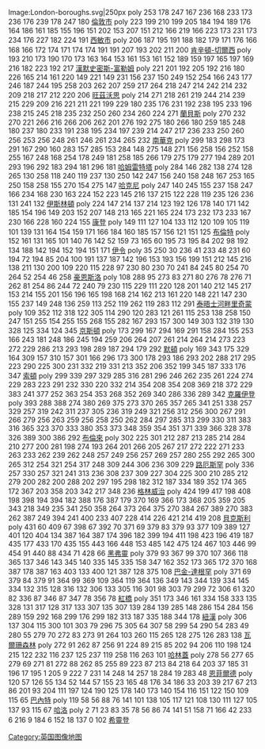 <imagemap>Image:London-boroughs.svg|250px
poly 253 178 247 167 236 168 233 173 236 176 239 178 247 180 [[倫敦市]]
poly 223 199 210 199 205 184 194 189 176 164 186 161 185 155 196 151 202 153 207 151 212 166 219 166 223 173 231 173 234 176 227 182 224 191 [[西敏市]]
poly 206 187 195 191 188 182 179 171 176 166 168 166 172 174 171 174 174 191 191 207 193 202 211 200 [[肯辛頓-切爾西皇家自治市|肯辛頓-切爾西]]
poly 193 210 173 190 170 173 163 164 153 161 153 161 152 189 159 197 165 197 169 216 182 223 192 217 [[漢默史密斯-富勒姆倫敦自治市|漢默史密斯-富勒姆]]
poly 221 201 192 205 192 216 180 226 165 214 161 220 149 221 149 231 156 237 150 249 152 254 166 243 177 246 187 244 195 258 203 262 207 259 217 264 218 247 214 242 214 232 209 218 217 212 220 206 [[旺茲沃思倫敦自治市|旺茲沃思]]
poly 214 271 218 261 219 244 214 239 215 229 209 216 221 211 221 199 229 180 235 176 231 192 238 195 233 196 238 215 245 218 235 232 250 260 234 260 224 271 [[蘭貝斯倫敦自治市|蘭貝斯]]
poly 270 232 270 221 266 216 266 206 262 201 276 192 275 180 266 180 259 185 248 180 237 180 233 191 238 195 234 197 239 214 247 217 236 233 250 260 256 253 256 248 261 246 261 234 265 232 [[南華克倫敦自治市|南華克]]
poly 299 183 298 173 291 167 290 160 283 157 285 153 284 148 275 148 271 156 258 156 252 158 255 167 248 168 254 178 249 181 258 185 266 179 275 179 277 194 289 201 293 196 292 183 294 181 296 181 [[哈姆雷特塔倫敦自治市|哈姆雷特塔]]
poly 284 146 282 138 274 128 265 130 258 118 240 119 237 130 250 142 247 156 240 158 248 167 253 165 250 158 258 155 270 154 275 147 [[哈克尼倫敦自治市|哈克尼]]
poly 247 140 245 155 237 158 247 166 234 168 230 163 224 152 223 145 216 137 215 122 228 119 235 126 236 131 241 132 [[伊斯林頓倫敦自治市|伊斯林頓]]
poly 224 147 214 137 214 123 192 126 178 140 171 142 185 154 196 149 203 152 207 148 213 165 221 165 224 173 232 173 233 167 230 166 228 160 224 155 [[康登倫敦自治市|康登]]
poly 149 111 127 104 133 112 120 109 105 119 101 139 131 164 154 159 171 166 184 160 185 157 156 121 151 125 [[布倫特倫敦自治市|布倫特]]
poly 152 161 131 165 101 140 76 142 52 159 73 165 60 195 73 195 84 202 98 192 134 188 142 194 152 194 151 171 [[伊令倫敦自治市|伊令]]
poly 35 250 30 236 41 233 48 231 60 194 72 194 85 204 100 191 137 187 142 196 153 193 156 199 151 212 145 216 138 211 130 200 109 220 115 228 97 230 80 230 70 241 84 245 80 254 70 264 52 254 46 258 [[豪恩斯洛倫敦自治市|豪恩斯洛]]
poly 108 288 95 273 83 271 80 276 78 276 71 262 81 254 86 244 72 240 79 230 115 229 111 220 128 201 140 212 145 217 153 214 155 201 156 196 165 198 168 214 162 213 161 220 148 221 147 230 155 237 149 248 136 259 113 252 119 262 119 283 112 291 [[泰晤士河畔里奇蒙倫敦自治市|泰晤士河畔里奇蒙]]
poly 109 352 112 318 122 305 114 290 120 283 121 261 115 253 138 258 150 247 151 255 154 255 155 268 155 282 167 293 157 300 149 303 132 319 130 328 125 334 124 345 [[泰晤士河畔京斯頓皇家自治市|京斯頓]]
poly 173 299 167 294 169 291 158 284 155 253 166 243 181 248 186 245 194 259 206 264 207 261 214 264 214 273 223 272 229 286 213 293 198 289 187 294 179 292 [[默頓倫敦自治市|默頓]] 
poly 169 343 175 329 164 309 157 310 157 301 166 296 173 300 178 293 186 293 202 288 217 295 223 290 225 300 231 332 219 331 213 352 206 352 199 345 187 333 176 347  [[索頓倫敦自治市|索頓]]
poly 299 339 297 329 285 316 281 296 246 262 235 261 224 274 229 283 223 291 232 330 220 332 214 354 208 354 208 369 218 372 229 383 241 377 252 363 254 353 268 352 269 340 286 336 289 342 [[克羅伊登倫敦自治市|克羅伊登]]
poly 393 288 388 274 380 269 375 273 370 265 357 265 341 251 338 257 329 257 319 242 311 237 305 236 319 249 321 256 312 256 300 267 291 266 279 256 263 259 256 258 250 262 284 297 285 313 299 330 311 383 316 365 323 370 333 380 353 373 348 359 354 351 371 339 366 328 378 326 389 300 386 292 [[布倫來倫敦自治市|布倫來]]
poly 302 225 301 212 287 213 285 214 284 210 277 200 281 198 274 193 264 201 266 205 267 217 272 222 271 233 263 233 262 239 262 248 257 249 256 257 269 257 280 255 292 265 300 265 312 254 321 254 317 248 309 244 306 236 309 229 [[路厄斯罕倫敦自治市|路厄斯罕]]
poly 336 257 330 257 321 241 313 236 308 237 309 227 304 225 300 210 285 212 279 200 282 200 288 202 297 195 298 182 312 187 334 189 352 174 365 172 367 203 358 203 342 217 348 236 [[格林威治區|格林威治]]
poly 424 199 417 198 408 198 398 194 394 182 388 176 387 179 370 169 366 173 368 205 359 205 343 218 349 235 341 250 358 264 373 264 375 270 384 267 389 270 383 262 387 249 394 241 400 233 407 228 414 226 421 214 419 208 [[貝克斯利倫敦自治市|貝克斯利]]
poly 431 60 409 67 398 67 392 70 371 69 379 83 379 93 377 109 389 127 401 120 404 134 387 164 387 174 396 182 399 194 411 198 423 196 419 187 435 177 433 170 435 155 443 166 448 153 485 142 475 124 467 103 446 99 454 91 440 88 434 71 428 66 [[黑弗靈倫敦自治市|黑弗靈]]
poly 379 93 367 99 370 107 366 118 365 137 346 143 345 140 335 145 335 158 347 162 352 173 365 172 370 168 387 178 387 163 403 133 400 121 387 128 375 108 [[巴金-達根罕倫敦自治市|巴金-達根罕]]
poly 371 69 379 84 379 91 364 99 369 109 364 119 364 136 349 143 344 139 334 145 334 132 315 128 316 132 306 133 305 116 301 98 303 79 299 72 306 61 320 82 336 87 346 87 347 78 356 78 [[紅橋倫敦自治市|紅橋]]
poly 351 173 346 161 334 158 333 135 328 131 317 128 317 133 307 135 307 139 284 139 285 148 286 154 284 156 289 159 292 168 299 176 299 182 313 187 335 188 344 178 [[紐漢倫敦自治市|紐漢]]
poly 306 137 304 115 300 101 303 79 296 75 305 64 307 58 299 54 290 54 283 49 280 55 279 70 272 83 273 91 264 103 260 115 265 128 275 126 283 138 [[瓦爾珊森林倫敦自治市|瓦爾珊森林]]
poly 272 91 262 87 256 91 224 89 215 85 202 94 206 110 198 124 215 122 232 116 237 125 237 119 258 116 263 101 [[哈林蓋倫敦自治市|哈林蓋]]
poly 278 56 277 65 279 69 271 81 272 88 262 85 255 89 223 87 213 84 218 64 203 37 185 31 196 17 195 1 205 9 222 7 231 14 248 14 257 18 284 19 283 48 [[恩菲爾德倫敦自治市|恩菲爾德]]
poly 120 57 126 55 134 52 144 57 155 23 165 48 176 34 186 33 203 39 217 67 213 86 201 93 204 111 197 124 190 125 178 140 173 140 154 116 151 122 150 109 115 65 [[巴內特倫敦自治市|巴內特]]
poly 119 58 56 88 76 141 101 138 105 117 121 108 130 111 127 105 137 93 115 67 [[哈洛倫敦自治市|哈洛]]
poly 2 71 23 83 35 78 56 86 74 141 51 158 71 166 42 233 6 216 9 184 6 152 18 137 0 102 [[希靈登倫敦自治市|希靈登]]
</imagemap>
<noinclude>[[Category:英国图像地图]]
</noinclude>